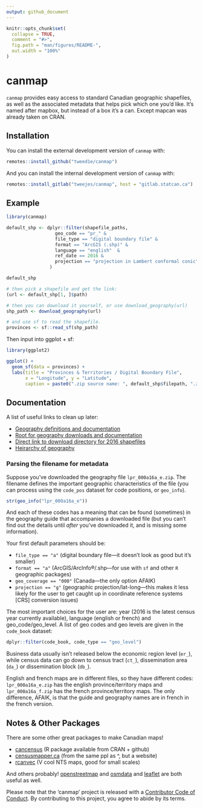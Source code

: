 ```yaml
---
output: github_document
---
```


<!-- README.md is generated from README.Rmd. Please edit that file -->

```r
knitr::opts_chunk$set(
  collapse = TRUE,
  comment = "#>",
  fig.path = "man/figures/README-",
  out.width = "100%"
)
```
# canmap

<!-- badges: start -->
<!-- badges: end -->

```canmap``` provides easy access to standard Canadian geographic shapefiles, as well as the associated metadata that helps pick which one you'd like. It's named after mapbox, but instead of a box it's a can. Except mapcan was already taken on CRAN.

## Installation

You can install the external development version of ```canmap``` with:

``` r
remotes::install_github("tweed1e/canmap")
```

And you can install the internal development version of ```canmap``` with:

``` r
remotes::install_gitlab("tweejes/canmap", host = "gitlab.statcan.ca")
```

## Example


```r
library(canmap)

default_shp <- dplyr::filter(shapefile_paths,
                  geo_code == "pr_" &
                  file_type == "digital boundary file" &
                  format == "ArcGIS (.shp)" &
                  language == "english"  &
                  ref_date == 2016 &
                  projection == "projection in Lambert conformal conic"
                )

default_shp

# then pick a shapefile and get the link:
(url <- default_shp[1, ]$path)

# then you can download it yourself, or use download_geography(url)
shp_path <- download_geography(url)

# and use sf to read the shapefile.
provinces <- sf::read_sf(shp_path)
```

Then input into ggplot + sf:

``` r
library(ggplot2)

ggplot() +
  geom_sf(data = provinces) +
  labs(title = "Provinces & Territories / Digital Boundary File", 
       x = "Longitude", y = "Latitude",
       caption = paste0(".zip source name: ", default_shp$filepath, ".zip"))
```


## Documentation 


A list of useful links to clean up later:

* [Geography definitions and documentation](https://www.statcan.gc.ca/eng/subjects/standard/sgc/geography)
* [Root for geography downloads and documentation](https://www12.statcan.gc.ca/census-recensement/2016/geo/index-eng.cfm) 
* [Direct link to download directory for 2016 shapefiles](https://www12.statcan.gc.ca/census-recensement/2011/geo/bound-limit/bound-limit-2016-eng.cfm)
* [Heirarchy of geography](https://www150.statcan.gc.ca/n1/pub/92-195-x/2011001/other-autre/hierarch/h-eng.htm)


### Parsing the filename for metadata

Suppose you've downloaded the geography file ```lpr_000a16a_e.zip```. The filename defines the important geographic characteristics of the file (you can process using the ```code_pos``` dataset for code positions, or ```geo_info```).

```r
str(geo_info("lpr_000a16a_e"))
```

And each of these codes has a meaning that can be found (sometimes) in the geography guide that accompanies a downloaded file (but you can't find out the details until *after* you've downloaded it, and is missing some information).

Your first default parameters should be: 

- ```file_type == "a"``` (digital boundary file---it doesn't look as good but it's smaller) 
- ```format == "a"``` (ArcGIS/ArcInfo®/.shp---for use with ```sf``` and other ```R``` geographic packages)
- ```geo_coverage == "000"``` (Canada---the only option AFAIK)
- ```projection == "g"``` (geographic projection/lat-long---this makes it less likely for the user to get caught up in coordinate reference systems [CRS] conversion issues)

The most important choices for the user are: year (2016 is the latest census year currently available), language (english or french) and geo_code/geo_level. A list of geo codes and geo levels are given in the ```code_book``` dataset:

``` r
dplyr::filter(code_book, code_type == "geo_level")
```

Business data usually isn't released below the economic region level (```er_```), while census data can go down to census tract (```ct_```), dissemination area (```da_```) or dissemination block (```db_```). 

English and french maps are in different files, so they have different codes: ```lpr_000a16a_e.zip``` has the english province/territory maps and ```lpr_000a16a_f.zip``` has the french province/territory maps. The only difference, AFAIK, is that the guide and geography names are in french in the french version.


## Notes & Other Packages

There are some other great packages to make Canadian maps!

- [cancensus](https://github.com/mountainMath/cancensus) (R package available from CRAN + github)
- [censusmapper.ca](censusmapper.ca) (from the same ppl as ^, but a website)
- [rcanvec](https://github.com/paleolimbot/rcanvec) (V cool NTS maps, good for small scales)

And others probably! [openstreetmap](https://cran.r-project.org/web/packages/OpenStreetMap/index.html) and [osmdata](https://github.com/ropensci/osmdata) and [leaflet](https://cran.r-project.org/web/packages/leaflet/index.html) are both useful as well.

Please note that the 'canmap' project is released with a
[Contributor Code of Conduct](.github/CODE_OF_CONDUCT.md).
By contributing to this project, you agree to abide by its terms.
